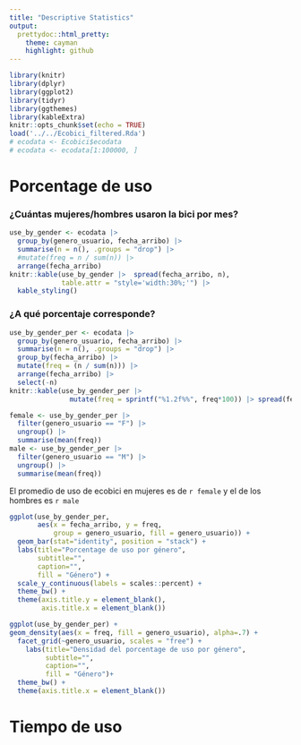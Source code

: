```yaml
---
title: "Descriptive Statistics"
output: 
  prettydoc::html_pretty:
    theme: cayman
    highlight: github
---
```


<!-- # ```{css my-header-colors, echo = FALSE} -->
<!-- # .page-header { -->
<!-- #     background-image: linear-gradient(120deg, red, orange); -->
<!-- # } -->
<!-- # ``` -->


```r
library(knitr)
library(dplyr)
library(ggplot2)
library(tidyr)
library(ggthemes)
library(kableExtra)
knitr::opts_chunk$set(echo = TRUE)
load('../../Ecobici_filtered.Rda')
# ecodata <- Ecobici$ecodata
# ecodata <- ecodata[1:100000, ]
```

# Porcentage de uso

### ¿Cuántas mujeres/hombres usaron la bici por mes?

```r
use_by_gender <- ecodata |> 
  group_by(genero_usuario, fecha_arribo) |> 
  summarise(n = n(), .groups = "drop") |> 
  #mutate(freq = n / sum(n)) |> 
  arrange(fecha_arribo) 
knitr::kable(use_by_gender |>  spread(fecha_arribo, n), 
             table.attr = "style='width:30%;'") |> 
  kable_styling()
```

### ¿A qué porcentaje corresponde?


```r
use_by_gender_per <- ecodata |> 
  group_by(genero_usuario, fecha_arribo) |> 
  summarise(n = n(), .groups = "drop") |> 
  group_by(fecha_arribo) |> 
  mutate(freq = (n / sum(n))) |> 
  arrange(fecha_arribo) |> 
  select(-n)
knitr::kable(use_by_gender_per |> 
               mutate(freq = sprintf("%1.2f%%", freq*100)) |> spread(fecha_arribo, freq))
```
```r
female <- use_by_gender_per |> 
  filter(genero_usuario == "F") |> 
  ungroup() |> 
  summarise(mean(freq))
male <- use_by_gender_per |> 
  filter(genero_usuario == "M") |> 
  ungroup() |> 
  summarise(mean(freq))
```


El promedio de uso de ecobici en mujeres es de `r female` y el de los hombres es `r male`


```r
ggplot(use_by_gender_per, 
       aes(x = fecha_arribo, y = freq, 
           group = genero_usuario, fill = genero_usuario)) +
  geom_bar(stat="identity", position = "stack") +
  labs(title="Porcentage de uso por género", 
       subtitle="", 
       caption="", 
       fill = "Género") + 
  scale_y_continuous(labels = scales::percent) +
  theme_bw() +
  theme(axis.title.y = element_blank(),
        axis.title.x = element_blank())
```



```r
ggplot(use_by_gender_per) + 
geom_density(aes(x = freq, fill = genero_usuario), alpha=.7) + 
  facet_grid(~genero_usuario, scales = "free") + 
    labs(title="Densidad del porcentage de uso por género", 
         subtitle="",
         caption="",
         fill = "Género")+
  theme_bw() +
  theme(axis.title.x = element_blank())
```


# Tiempo de uso



